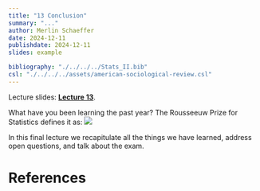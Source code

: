```yaml
---
title: "13 Conclusion"
summary: "..."
author: Merlin Schaeffer
date: 2024-12-11
publishdate: 2024-12-11
slides: example

bibliography: "./../../../Stats_II.bib"
csl: "./../../../assets/american-sociological-review.csl"
---
```


 Lecture slides: [**Lecture 13**](/Lectures/14-Conclusion/14-Concl.html).

<!-- Reading: **@angrist_mastering_2014[Ch. 4 Regression discontinuity Designs]**. -->

What have you been learning the past year? The Rousseeuw Prize for Statistics defines it as:
![](https://discourse.datamethods.org/uploads/default/original/2X/1/19805845382993f6acfeae23272da8a84b5a66ec.png)


In this final lecture we recapitulate all the things we have learned, address open questions, and talk about the exam.

# References
